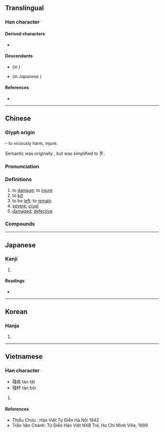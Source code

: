 {{also|残}}
{{character info/new}}
==Translingual==
{{Han simplified forms|殘|残|残}}

===Han character===
{{Han char|rn=78|rad=歹|as=08|sn=12|four=13253|canj=MNII|ids=⿰歹戔}}

====Derived characters====
* {{l|mul|[[䉔]], [[𦺐]], [[𭼨]], [[𥂫]]}}

====Descendants====
* {{l|zh|残}} ''(in {{w|simplified Chinese}})''
* {{l|ja|残}} ''(in Japanese {{w|shinjitai}})''

====References====
* {{Han ref|kx=0581.370|dkj=16506|dj=0974.060|hdz=21389.040|uh=6B98|ud=27544|bh=B4DD|bd=46301}}

----

==Chinese==
{{zh-forms|s=残}}

===Glyph origin===
{{Han etym}}
{{Han compound|歹|t1=vicious, bones|戔|ls=psc|c1=s|c2=p}} – to viciously harm, injure.

Semantic was originally {{zh-l|歺}}, but was simplified to 歹.

===Pronunciation===
{{zh-pron
|m=cán
|m-s=
|c=caan4
|c-t=
|g=
|h=pfs=
|j=
|md=
|mn=chhân/chôaⁿ/chân
|mn_note=chhân, chôaⁿ - vernacular, chân - literary
|mn-t=
|w=
|x=
|mc=y
|oc=y
|cat=v,a
}}

===Definitions===
{{zh-hanzi}}

# to [[damage]]; to [[injure]]
# to [[kill]]
# to be [[left]]; to [[remain]]
# [[severe]]; [[cruel]]
# [[damaged]]; [[defective]]

===Compounds===
{{zh-der|殘害|敗殘|殘虐|殘酷|殘缺|殘缺不全|殘疾|腦殘|殘體字|凋殘|剩水殘山|保殘守缺|剩魄殘魂|天殘|僧殘|彫殘|同類相殘|叢殘小語|凶殘|傷殘人|勝殘去殺|去殺勝殘|剝落斑殘|傷殘|殘而不廢|殘槃冷炙|殘兵敗將|殘賊|殘局|殘席|敗將殘兵|殘渣|殘編斷簡|殘冬臘月|殘山剩水|殘存|殘陽|殘月|殘渣餘孽|殘本|斷垣殘壁|殘冬|殘敗|殘篇斷簡|殘花敗柳|殘茶剩飯|斷編殘簡|殘暴|摧殘|殘步|殘廢|斷簡殘篇|曉風殘月|故自傷殘|斷壁殘垣|殘軍敗將|殘編|殘春|殘頭落腳|殘殺|殘破|殘垣敗壁|殘杯冷炙|殘燈末廟|殘喘|殘暑|斷幅殘紙|殘餘|殘年|殘留|殘民以逞|殘羹冷飯|敗柳殘花|珠殘玉碎|殘湯剩飯|殘骸|玉碎香殘|殘賢害善|殘夏|潑殘生|殘章斷簡|殘羹|殘品|殘紅|捐殘去殺|殘暴不仁|抱殘守缺|殘羹剩飯|殘膏賸馥|殘羹冷炙|殘生|殘照|殘忍|殘障|暮景殘光|斷簡殘編|殘秋|殘民害物|月缺花殘|斷雨殘雲|重殘|老殘遊記|補殘守缺|貪殘酷烈|苟延殘喘|粉淡香殘|除殘去穢|老殘|貪殘|自相殘害|風燭殘年|老弱殘兵|風中殘燭|肢體殘障|風捲殘雲|苟延殘息|骨肉相殘|苟留殘喘|花殘月缺|自相殘殺|臘盡冬殘}}

----

==Japanese==
{{ja-kanji forms|残|殘}}

===Kanji===
{{ja-kanji|grade=|rs=歹08|shin=残}}

# {{defn|lang=ja|sort=歹08}}

====Readings====
* {{ja-readings|goon=[[ざん]] (zan)|kanon=[[さん]] (san)|kun=[[のこる]] (nokoru), [[のこす]] (nokosu), [[そこなう]] (sokonau), [[ひどい]] (hidoi), [[むごい]] (mugoi)}}

----

==Korean==

===Hanja===
{{ko-hanja|hangeul=[[잔]]|eumhun=|rv=jan|mr=chan|y=can}}

# {{defn|lang=ko|sort=歹08}}

----

==Vietnamese==

===Han character===
{{vi-hantu|[[tàn]]|rs=歹08}}

* 殘疾 tàn tật
* 殘杯 tàn bôi

# {{defn|lang=vi|sort=歹08}}

====References====
* Thiều Chửu : Hán Việt Tự Điển Hà Nội 1942
* Trần Văn Chánh: Từ Điển Hán Việt NXB Trẻ, Ho Chi Minh Ville, 1999
